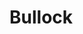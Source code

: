 
# Bullock
<ProjectDetails
  region="Crownlands"
  house="House Bullock"
  type="Castle"
  status="In Progress"
  warp="/warp bullock"
  projectLead="Pept1c"
  dateStarted="2021-04-10T01:38:00.000Z"
  dateCompleted="undefined"
/>
